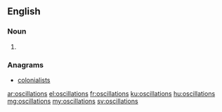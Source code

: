 ==English==

===Noun===
{{head|en|plural}}

# {{plural of|oscillation|lang=en|nocat=1}}

===Anagrams===
* [[colonialists#English|colonialists]]

[[ar:oscillations]]
[[el:oscillations]]
[[fr:oscillations]]
[[ku:oscillations]]
[[hu:oscillations]]
[[mg:oscillations]]
[[my:oscillations]]
[[sv:oscillations]]
